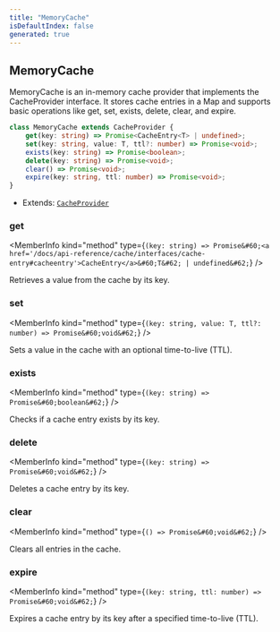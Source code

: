 ```yaml
---
title: "MemoryCache"
isDefaultIndex: false
generated: true
---
```



<!-- This file was generated from the CommandKit source. Do not modify. Instead, re-run the "docgen" script -->


## MemoryCache

<GenerationInfo sourceFile="packages/cache/src/providers/memory-cache.ts" sourceLine="7" packageName="@commandkit/cache" />

MemoryCache is an in-memory cache provider that implements the CacheProvider interface.
It stores cache entries in a Map and supports basic operations like get, set, exists, delete, clear, and expire.

```ts title="Signature"
class MemoryCache extends CacheProvider {
    get(key: string) => Promise<CacheEntry<T> | undefined>;
    set(key: string, value: T, ttl?: number) => Promise<void>;
    exists(key: string) => Promise<boolean>;
    delete(key: string) => Promise<void>;
    clear() => Promise<void>;
    expire(key: string, ttl: number) => Promise<void>;
}
```
* Extends: <code><a href='/docs/api-reference/cache/classes/cache-provider#cacheprovider'>CacheProvider</a></code>



<div className="members-wrapper">

### get

<MemberInfo kind="method" type={`(key: string) => Promise&#60;<a href='/docs/api-reference/cache/interfaces/cache-entry#cacheentry'>CacheEntry</a>&#60;T&#62; | undefined&#62;`}   />

Retrieves a value from the cache by its key.
### set

<MemberInfo kind="method" type={`(key: string, value: T, ttl?: number) => Promise&#60;void&#62;`}   />

Sets a value in the cache with an optional time-to-live (TTL).
### exists

<MemberInfo kind="method" type={`(key: string) => Promise&#60;boolean&#62;`}   />

Checks if a cache entry exists by its key.
### delete

<MemberInfo kind="method" type={`(key: string) => Promise&#60;void&#62;`}   />

Deletes a cache entry by its key.
### clear

<MemberInfo kind="method" type={`() => Promise&#60;void&#62;`}   />

Clears all entries in the cache.
### expire

<MemberInfo kind="method" type={`(key: string, ttl: number) => Promise&#60;void&#62;`}   />

Expires a cache entry by its key after a specified time-to-live (TTL).


</div>
